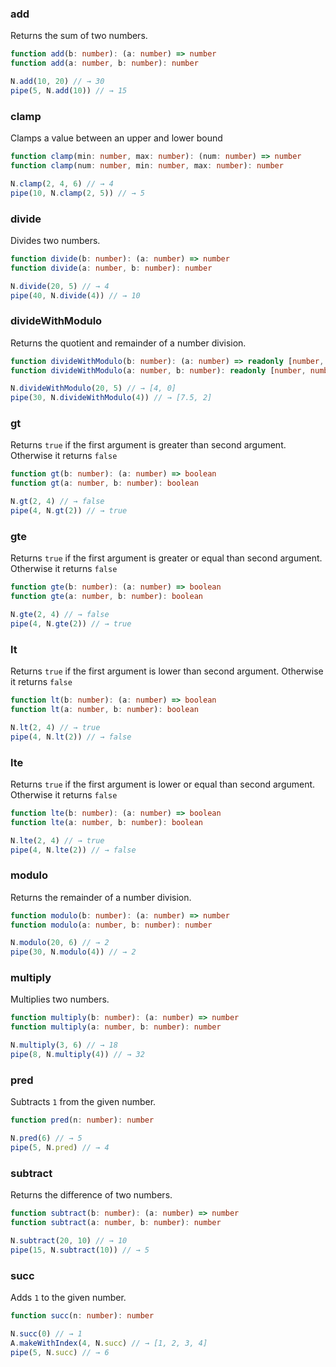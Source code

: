 ### add

Returns the sum of two numbers.


```ts
function add(b: number): (a: number) => number
function add(a: number, b: number): number
```

```ts
N.add(10, 20) // → 30
pipe(5, N.add(10)) // → 15
```

### clamp

Clamps a value between an upper and lower bound


```ts
function clamp(min: number, max: number): (num: number) => number
function clamp(num: number, min: number, max: number): number
```

```ts
N.clamp(2, 4, 6) // → 4
pipe(10, N.clamp(2, 5)) // → 5
```

### divide

Divides two numbers.


```ts
function divide(b: number): (a: number) => number
function divide(a: number, b: number): number
```

```ts
N.divide(20, 5) // → 4
pipe(40, N.divide(4)) // → 10
```

### divideWithModulo

Returns the quotient and remainder of a number division.


```ts
function divideWithModulo(b: number): (a: number) => readonly [number, number]
function divideWithModulo(a: number, b: number): readonly [number, number]
```

```ts
N.divideWithModulo(20, 5) // → [4, 0]
pipe(30, N.divideWithModulo(4)) // → [7.5, 2]
```

### gt

Returns `true` if the first argument is greater than second argument. Otherwise it returns `false`


```ts
function gt(b: number): (a: number) => boolean
function gt(a: number, b: number): boolean
```

```ts
N.gt(2, 4) // → false
pipe(4, N.gt(2)) // → true
```

### gte

Returns `true` if the first argument is greater or equal than second argument. Otherwise it returns `false`


```ts
function gte(b: number): (a: number) => boolean
function gte(a: number, b: number): boolean
```

```ts
N.gte(2, 4) // → false
pipe(4, N.gte(2)) // → true
```

### lt

Returns `true` if the first argument is lower than second argument. Otherwise it returns `false`


```ts
function lt(b: number): (a: number) => boolean
function lt(a: number, b: number): boolean
```

```ts
N.lt(2, 4) // → true
pipe(4, N.lt(2)) // → false
```

### lte

Returns `true` if the first argument is lower or equal than second argument. Otherwise it returns `false`


```ts
function lte(b: number): (a: number) => boolean
function lte(a: number, b: number): boolean
```

```ts
N.lte(2, 4) // → true
pipe(4, N.lte(2)) // → false
```

### modulo

Returns the remainder of a number division.


```ts
function modulo(b: number): (a: number) => number
function modulo(a: number, b: number): number
```

```ts
N.modulo(20, 6) // → 2
pipe(30, N.modulo(4)) // → 2
```

### multiply

Multiplies two numbers.


```ts
function multiply(b: number): (a: number) => number
function multiply(a: number, b: number): number
```

```ts
N.multiply(3, 6) // → 18
pipe(8, N.multiply(4)) // → 32
```

### pred

Subtracts `1` from the given number.


```ts
function pred(n: number): number
```

```ts
N.pred(6) // → 5
pipe(5, N.pred) // → 4
```

### subtract

Returns the difference of two numbers.


```ts
function subtract(b: number): (a: number) => number
function subtract(a: number, b: number): number
```

```ts
N.subtract(20, 10) // → 10
pipe(15, N.subtract(10)) // → 5
```

### succ

Adds `1` to the given number.


```ts
function succ(n: number): number
```

```ts
N.succ(0) // → 1
A.makeWithIndex(4, N.succ) // → [1, 2, 3, 4]
pipe(5, N.succ) // → 6
```